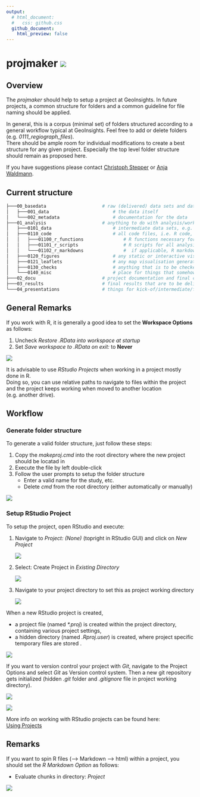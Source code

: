 ```yaml
---
output: 
  # html_document: 
  #   css: github.css
  github_document:
    html_preview: false
---
```


[//]: # (README.md is generated from README.Rmd. Please edit that file)


# projmaker ![](figures/projmaker_hex.png)

## Overview

The _projmaker_ should help to setup a project at GeoInsights.
In future projects, a common structure for folders and a common guideline for file naming should be applied.

In general, this is a corpus (minimal set) of folders structured according to a general workflow typical at GeoInsights.
Feel free to add or delete folders (e.g. *0111_regiograph_files*).  
There should be ample room for individual modifications to create a best structure for any given project.
Especially the top level folder structure should remain as proposed here.

If you have suggestions please contact [Christoph Stepper](mailto:christoph.stepper@gfk.com) or [Anja Waldmann](mailto:anja.waldmann@gfk.com).

## Current structure

[//]: # (run in cmd: tree /f and copy output from cmd)


```bash
├───00_basedata						# raw (delivered) data sets and data documentation; input only - i.e. never to be overwridden!
│   ├───001_data						# the data itself
│   └───002_metadata					# documentation for the data
├───01_analysis						# anything to do with analysis/work-in-progress
│   ├───0101_data						# intermediate data sets, e.g. results from individual analysis modules (tip: name subfolders corresponding to your R-scripts and save your data)
│   ├───0110_code						# all code files, i.e. R code, py code, SAS code, etc.
│   │   ├───01100_r_functions				# R functions necessary for projects (longer than a 3-liner), but not worth to be put into a GIpackage; sourced within scripts to avoid code repetition	
│   │   ├───01101_r_scripts					# R scripts for all analysis steps/modules, named in a comprehensible way (tip: number scrips in the order they need to be executed)	
│   │   └───01102_r_markdowns				#  if applicable, R markdown files (eg. for documentations etc.)
│   ├───0120_figures					# any static or interactive visualisations generated during the analysis
│   ├───0121_leaflets					# any map visualisation generated during the analysis
│   ├───0130_checks						# anything that is to be checked by people other than the analysis author, e.g. excel comparison files in purchasing power
│   └───0140_misc						# place for things that somehow do not fit into any of the above, e.g. colour definitions for logos
├───02_docu							# project documentation and final checks (Checkliste)
├───03_results						# final results that are to be delivered to the client or that are to be pushed to our official products
└───04_presentations				# things for kick-of/intermediate/final presentations
```


## General Remarks

If you work with R, it is generally a good idea to set the __Workspace Options__ as follows:

1. Uncheck _Restore .RData into workspace at startup_
2. Set _Save workspace to .RData on exit:_ to __Never__

![](figures/workspace_settings_RStudio.png)	

It is advisable to use _RStudio Projects_ when working in a project mostly done in R.  
Doing so, you can use relative paths to navigate to files within the project and the project keeps working when moved to another location (e.g. another drive).

## Workflow

### Generate folder structure

To generate a valid folder structure, just follow these steps:

1. Copy the *makeproj.cmd* into the root directory where the new project should be locatad in
2. Execute the file by left double-click
3. Follow the user prompts to setup the folder structure
	+ Enter a valid name for the study, etc.
	+ Delete *cmd* from the root directory (either automatically or manually)

![](figures/makeproj_cmd.png)
	
### Setup RStudio Project

To setup the project, open RStudio and execute:

1. Navigate to _Project: (None)_ (topright in RStudio GUI) and click on _New Project_

	![](figures/proj_1.png)
	
2. Select: Create Project in _Existing Directory_

	![](figures/proj_2.png)

3. Navigate to your project directory to set this as project working directory

	![](figures/proj_3.png)
	
When a new RStudio project is created,

* a project file (named _\*.proj_) is created within the project directory, containing various project settings,
* a hidden directory (named _.Rproj.user_) is created, where project specific temporary files are stored .

![](figures/proj_4.png)

If you want to version control your project with _Git_, navigate to the Project Options and select _Git_ as Version control system. 
Then a new git repository gets initialized (hidden _.git_ folder and _.gitignore_ file in project working directory).

![](figures/project_options_1.png)

![](figures/project_options_2.png)

More info on working with RStudio projects can be found here:  
[Using Projects](https://support.rstudio.com/hc/en-us/articles/200526207-Using-Projects)

## Remarks

If you want to spin R files (--> Markdown --> html) within a project, you should set the _R Markdown Option_ as follows:

* Evaluate chunks in directory: _Project_
 
![](figures/RMarkdown_settings_RStudio.png)



